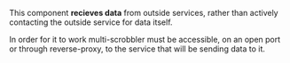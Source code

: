 This component **recieves data** from outside services, rather than actively contacting the outside service for data itself.

In order for it to work multi-scrobbler must be accessible, on an open port or through reverse-proxy, to the service that will be sending data to it.